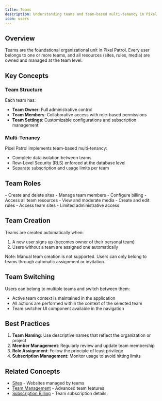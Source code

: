 ```yaml
---
title: Teams
description: Understanding teams and team-based multi-tenancy in Pixel Patrol
icon: users
---
```


## Overview

Teams are the foundational organizational unit in Pixel Patrol. Every user belongs to one or more teams, and all resources (sites, rules, media) are owned and managed at the team level.

## Key Concepts

### Team Structure

Each team has:
- **Team Owner**: Full administrative control
- **Team Members**: Collaborative access with role-based permissions
- **Team Settings**: Customizable configurations and subscription management

### Multi-Tenancy

Pixel Patrol implements team-based multi-tenancy:
- Complete data isolation between teams
- Row-Level Security (RLS) enforced at the database level
- Separate subscription and usage limits per team

## Team Roles

<CardGroup cols={2}>
  <Card title="Owner" icon="crown">
    - Create and delete sites
    - Manage team members
    - Configure billing
    - Access all team resources
  </Card>
  
  <Card title="Member" icon="user">
    - View and moderate media
    - Create and edit rules
    - Access team sites
    - Limited administrative access
  </Card>
</CardGroup>

## Team Creation

Teams are created automatically when:
1. A new user signs up (becomes owner of their personal team)
2. Users without a team are assigned one automatically

Note: Manual team creation is not supported. Users can only belong to teams through automatic assignment or invitation.

## Team Switching

Users can belong to multiple teams and switch between them:
- Active team context is maintained in the application
- All actions are performed within the context of the selected team
- Team switcher UI component available in the navigation

## Best Practices

1. **Team Naming**: Use descriptive names that reflect the organization or project
2. **Member Management**: Regularly review and update team membership
3. **Role Assignment**: Follow the principle of least privilege
4. **Subscription Management**: Monitor usage to avoid hitting limits

## Related Concepts

- [Sites](/concepts/sites) - Websites managed by teams
- [Team Management](/features/team-management) - Advanced team features
- [Subscription Billing](/features/subscription-billing) - Team subscription details